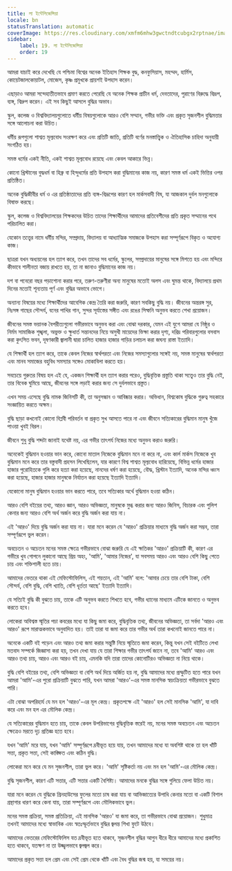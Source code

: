 ```yaml
---
title: লা ইন্টেলিজেন্সিয়া
locale: bn
statusTranslation: automatic
coverImage: https://res.cloudinary.com/xmfm6mhw3gwctndtcubgx2rptnae/image/upload/v1740337243/small_cover_educacion_fundamental_a051170f1c.webp
sidebar:
    label: 19. লা ইন্টেলিজেন্সিয়া
    order: 19
---
```

আমরা যাচাই করে দেখেছি যে পশ্চিমা বিশ্বের অনেক ইতিহাস শিক্ষক বুদ্ধ, কনফুসিয়াস, মহম্মদ, হার্মিস, কোয়েটজালকোয়াটল, মোজেস, কৃষ্ণ প্রমুখকে প্রায়শই উপহাস করেন।

এছাড়াও আমরা সন্দেহাতীতভাবে প্রমাণ করতে পেরেছি যে অনেক শিক্ষক প্রাচীন ধর্ম, দেবতাদের, পুরাণের বিরুদ্ধে বিদ্রূপ, ব্যঙ্গ, বিদ্রুপ করেন। এই সব কিছুই আসলে বুদ্ধির অভাব।

স্কুল, কলেজ ও বিশ্ববিদ্যালয়গুলোতে ধর্মীয় বিষয়গুলোকে আরও বেশি সম্মান, গভীর ভক্তি এবং প্রকৃত সৃজনশীল বুদ্ধিমত্তার সঙ্গে আলোচনা করা উচিত।

ধর্মীয় রূপগুলো শাশ্বত মূল্যবোধ সংরক্ষণ করে এবং প্রতিটি জাতি, প্রতিটি বর্ণের মনস্তাত্ত্বিক ও ঐতিহাসিক চাহিদা অনুযায়ী সংগঠিত হয়।

সমস্ত ধর্মের একই নীতি, একই শাশ্বত মূল্যবোধ রয়েছে এবং কেবল আকারে ভিন্ন।

কোনো খ্রিস্টানের বুদ্ধধর্ম বা হিব্রু বা হিন্দুধর্মের প্রতি উপহাস করা বুদ্ধিমানের কাজ নয়, কারণ সমস্ত ধর্ম একই ভিত্তির ওপর প্রতিষ্ঠিত।

অনেক বুদ্ধিজীবীর ধর্ম ও এর প্রতিষ্ঠাতাদের প্রতি ব্যঙ্গ-বিদ্রূপের কারণ হল মার্কসবাদী বিষ, যা আজকাল দুর্বল মনগুলোকে বিষাক্ত করছে।

স্কুল, কলেজ ও বিশ্ববিদ্যালয়ের শিক্ষকদের উচিত তাদের শিক্ষার্থীদের আমাদের প্রতিবেশীদের প্রতি প্রকৃত সম্মানের পথে পরিচালিত করা।

যেকোন তত্ত্বের নামে ধর্মীয় মন্দির, সম্প্রদায়, বিদ্যালয় বা আধ্যাত্মিক সমাজকে উপহাস করা সম্পূর্ণরূপে বিকৃত ও অযোগ্য কাজ।

ছাত্ররা যখন অধ্যয়নের হল ত্যাগ করে, তখন তাদের সব ধর্মের, স্কুলের, সম্প্রদায়ের মানুষের সঙ্গে মিশতে হয় এবং মন্দিরে কীভাবে শালীনতা বজায় রাখতে হয়, তা না জানাও বুদ্ধিমানের কাজ নয়।

দশ বা পনেরো বছর পড়াশোনা করার পরে, তরুণ-তরুণীরা অন্য মানুষের মতোই অলস এবং ঘুমন্ত থাকে, বিদ্যালয়ে প্রথম দিনের মতোই শূন্যতায় পূর্ণ এবং বুদ্ধির অভাবে ভোগে।

অন্যান্য বিষয়ের মধ্যে শিক্ষার্থীদের আবেগিক কেন্দ্র তৈরি করা জরুরি, কারণ সবকিছু বুদ্ধি নয়। জীবনের অন্তরঙ্গ সুর, নিঃসঙ্গ গাছের সৌন্দর্য, বনের পাখির গান, সুন্দর সূর্যাস্তের সঙ্গীত এবং রঙের সিম্ফনি অনুভব করতে শেখা প্রয়োজন।

জীবনের সমস্ত ভয়ানক বৈপরীত্যগুলো গভীরভাবে অনুভব করা এবং বোঝা দরকার, যেমন এই যুগে আমরা যে নিষ্ঠুর ও নির্মম সামাজিক শৃঙ্খলা, অভুক্ত ও ক্ষুধার্ত সন্তানদের নিয়ে অসুখী মায়েদের ভিক্ষা করার দৃশ্য, দরিদ্র পরিবারগুলোর বসবাস করা কুৎসিত ভবন, দূষণকারী জ্বালানী দ্বারা চালিত হাজার হাজার গাড়ির চলাচল করা জঘন্য রাস্তা ইত্যাদি।

যে শিক্ষার্থী হল ত্যাগ করে, তাকে কেবল নিজের স্বার্থপরতা এবং নিজের সমস্যাগুলোর সঙ্গেই নয়, সমস্ত মানুষের স্বার্থপরতা এবং মানব সমাজের বহুবিধ সমস্যার সঙ্গেও মোকাবিলা করতে হয়।

সবচেয়ে গুরুতর বিষয় হল এই যে, একজন শিক্ষার্থী হল ত্যাগ করার পরেও, বুদ্ধিবৃত্তিক প্রস্তুতি থাকা সত্ত্বেও তার বুদ্ধি নেই, তার বিবেক ঘুমিয়ে আছে, জীবনের সঙ্গে লড়াই করার জন্য সে দুর্বলভাবে প্রস্তুত।

এখন সময় এসেছে বুদ্ধি নামক জিনিসটি কী, তা অনুসন্ধান ও আবিষ্কার করার। অভিধান, বিশ্বকোষ বুদ্ধিকে গুরুত্ব সহকারে সংজ্ঞায়িত করতে অক্ষম।

বুদ্ধি ছাড়া কখনোই কোনো বিপ্লবী পরিবর্তন বা প্রকৃত সুখ আসতে পারে না এবং জীবনে সত্যিকারের বুদ্ধিমান মানুষ খুঁজে পাওয়া খুবই বিরল।

জীবনে শুধু বুদ্ধি শব্দটা জানাই যথেষ্ট নয়, এর গভীর তাৎপর্য নিজের মধ্যে অনুভব করাও জরুরি।

অনেকেই বুদ্ধিমান হওয়ার ভান করে, কোনো মাতাল নিজেকে বুদ্ধিমান মনে না করে না, এবং কার্ল মার্কস নিজেকে খুব বুদ্ধিমান মনে করে তার বস্তুবাদী প্রহসন লিখেছিলেন, যার কারণে বিশ্ব শাশ্বত মূল্যবোধ হারিয়েছে, বিভিন্ন ধর্মের হাজার হাজার পুরোহিতকে গুলি করে হত্যা করা হয়েছে, নানদের ধর্ষণ করা হয়েছে, বৌদ্ধ, খ্রিস্টান ইত্যাদি, অনেক মন্দির ধ্বংস করা হয়েছে, হাজার হাজার মানুষকে নির্যাতন করা হয়েছে ইত্যাদি ইত্যাদি।

যেকোনো মানুষ বুদ্ধিমান হওয়ার ভান করতে পারে, তবে সত্যিকার অর্থে বুদ্ধিমান হওয়া কঠিন।

আরও বেশি বইয়ের তথ্য, আরও জ্ঞান, আরও অভিজ্ঞতা, মানুষকে মুগ্ধ করার জন্য আরও জিনিস, বিচারক এবং পুলিশ কেনার জন্য আরও বেশি অর্থ অর্জন করে বুদ্ধি অর্জন করা যায় না।

এই 'আরও' দিয়ে বুদ্ধি অর্জন করা যায় না। যারা মনে করেন যে 'আরও' প্রক্রিয়ার মাধ্যমে বুদ্ধি অর্জন করা সম্ভব, তারা সম্পূর্ণরূপে ভুল করেন।

অবচেতন ও অচেতন মনের সমস্ত ক্ষেত্রে গভীরভাবে বোঝা জরুরি যে এই ক্ষতিকর 'আরও' প্রক্রিয়াটি কী, কারণ এর গভীরে খুব গোপনে লুকানো আছে প্রিয় অহং, 'আমি', 'আমার নিজের', যা সবসময় আরও এবং আরও বেশি কিছু পেতে চায় এবং শক্তিশালী হতে চায়।

আমাদের ভেতরে থাকা এই মেফিস্টোফিলিস, এই শয়তান, এই 'আমি' বলে: 'আমার চেয়ে তার বেশি টাকা, বেশি সৌন্দর্য, বেশি বুদ্ধি, বেশি খ্যাতি, বেশি ধূর্ততা আছে' ইত্যাদি ইত্যাদি।

যে সত্যিই বুদ্ধি কী বুঝতে চায়, তাকে এটি অনুভব করতে শিখতে হবে, গভীর ধ্যানের মাধ্যমে এটিকে জানতে ও অনুভব করতে হবে।

লোকেরা অবিশ্বস্ত স্মৃতির পচা কবরের মধ্যে যা কিছু জমা করে, বুদ্ধিবৃত্তিক তথ্য, জীবনের অভিজ্ঞতা, তা সর্বদা 'আরও এবং আরও' রূপে মারাত্মকভাবে অনুবাদিত হয়। তাই তারা যা জমা করে তার গভীর অর্থ তারা কখনোই জানতে পারে না।

অনেকে একটি বই পড়েন এবং আরও তথ্য জমা করার সন্তুষ্টি নিয়ে স্মৃতিতে জমা করেন, কিন্তু যখন সেই বইটিতে লেখা মতবাদ সম্পর্কে জিজ্ঞাসা করা হয়, তখন দেখা যায় যে তারা শিক্ষার গভীর তাৎপর্য জানে না, তবে 'আমি' আরও এবং আরও তথ্য চায়, আরও এবং আরও বই চায়, এমনকি যদি তারা তাদের কোনোটিরও অভিজ্ঞতা না নিয়ে থাকে।

বুদ্ধি বেশি বইয়ের তথ্য, বেশি অভিজ্ঞতা বা বেশি অর্থ দিয়ে অর্জিত হয় না, বুদ্ধি আমাদের মধ্যে প্রস্ফুটিত হতে পারে যখন আমরা 'আমি'-এর পুরো প্রক্রিয়াটি বুঝতে পারি, যখন আমরা 'আরও'-এর সমস্ত মানসিক স্বয়ংক্রিয়তা গভীরভাবে বুঝতে পারি।

এটা বোঝা অপরিহার্য যে মন হল 'আরও'-এর মূল কেন্দ্র। প্রকৃতপক্ষে এই 'আরও' হল সেই মানসিক 'আমি', যা দাবি করে এবং মন হল এর মৌলিক কেন্দ্র।

যে সত্যিকারের বুদ্ধিমান হতে চায়, তাকে কেবল উপরিভাগের বুদ্ধিবৃত্তিক স্তরেই নয়, মনের সমস্ত অবচেতন এবং অচেতন ক্ষেত্রেও মরতে দৃঢ় প্রতিজ্ঞ হতে হবে।

যখন 'আমি' মরে যায়, যখন 'আমি' সম্পূর্ণরূপে দ্রবীভূত হয়ে যায়, তখন আমাদের মধ্যে যা অবশিষ্ট থাকে তা হল খাঁটি সত্তা, প্রকৃত সত্তা, সেই কাঙ্ক্ষিত এবং কঠিন বুদ্ধি।

লোকেরা মনে করে যে মন সৃজনশীল, তারা ভুল করে। 'আমি' সৃষ্টিকর্তা নয় এবং মন হল 'আমি'-এর মৌলিক কেন্দ্র।

বুদ্ধি সৃজনশীল, কারণ এটি সত্তার, এটি সত্তার একটি বৈশিষ্ট্য। আমাদের মনকে বুদ্ধির সঙ্গে গুলিয়ে ফেলা উচিত নয়।

যারা মনে করেন যে বুদ্ধিকে গ্রিনহাউসের ফুলের মতো চাষ করা যায় বা আভিজাত্যের উপাধি কেনার মতো বা একটি বিশাল গ্রন্থাগার ধারণ করে কেনা যায়, তারা সম্পূর্ণরূপে এবং মৌলিকভাবে ভুল।

মনের সমস্ত প্রক্রিয়া, সমস্ত প্রতিক্রিয়া, এই মানসিক 'আরও' যা জমা করে, তা গভীরভাবে বোঝা প্রয়োজন। শুধুমাত্র তখনই আমাদের মধ্যে স্বাভাবিক এবং স্বতঃস্ফূর্তভাবে বুদ্ধির জ্বলন্ত শিখা ফুটে উঠবে।

আমাদের ভেতরের মেফিস্টোফিলিস যত দ্রবীভূত হতে থাকবে, সৃজনশীল বুদ্ধির আগুন ধীরে ধীরে আমাদের মধ্যে প্রকাশিত হতে থাকবে, যতক্ষণ না তা উজ্জ্বলভাবে জ্বলজ্বল করে।

আমাদের প্রকৃত সত্তা হল প্রেম এবং সেই প্রেম থেকে খাঁটি এবং বৈধ বুদ্ধির জন্ম হয়, যা সময়ের নয়।
